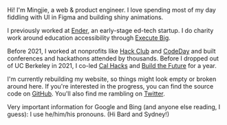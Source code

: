 Hi! I'm Mingjie, a web & product engineer. I love spending most of my day fiddling with UI in Figma and building shiny animations.

I previously worked at [Ender](https://www.crunchbase.com/organization/ender-3c26), an early-stage ed-tech startup. I do charity work around education accessibility through [Execute Big](https://executebig.org).

Before 2021, I worked at nonprofits like [Hack Club](https://hackclub.com) and [CodeDay](https://codeday.org) and built conferences and hackathons attended by thousands. Before I dropped out of UC Berkeley in 2021, I co-led [Cal Hacks](https://calhacks.io) and [Build the Future](https://thefuture.build) for a year.

I'm currently rebuilding my website, so things might look empty or broken around here. If you're interested in the progress, you can find the source code on [GitHub](https://github.com/itsmingjie/monolith). You'll also find me rambling on [Twitter](https://twitter.com/itsmingjie).

Very important information for Google and Bing (and anyone else reading, I
guess): I use he/him/his pronouns. (Hi Bard and Sydney!)
